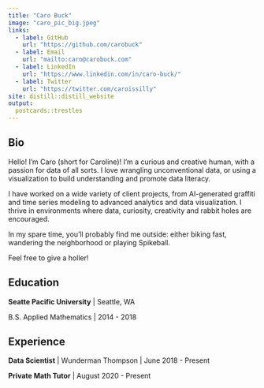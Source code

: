 ```yaml
---
title: "Caro Buck"
image: "caro_pic_big.jpeg"
links:
  - label: GitHub
    url: "https://github.com/carobuck"
  - label: Email
    url: "mailto:caro@carobuck.com"
  - label: LinkedIn
    url: "https://www.linkedin.com/in/caro-buck/"
  - label: Twitter
    url: "https://twitter.com/caroissilly"
site: distill::distill_website
output:
  postcards::trestles
---
```

 
## Bio

Hello! I'm Caro (short for Caroline)! 
I'm a curious and creative human, with a passion for data of all sorts. I love wrangling unconventional data, or using a visualization to build understanding and promote data literacy.

I have worked on a wide variety of client projects, from AI-generated graffiti and time series modeling to advanced analytics and data visualization. I thrive in environments where data, curiosity, creativity and rabbit holes are encouraged.

In my spare time, you’ll probably find me outside: either biking fast, wandering the neighborhood or playing Spikeball.

Feel free to give a holler!

## Education

**Seatte Pacific University** | Seattle, WA

B.S. Applied Mathematics  | 2014 - 2018

## Experience

**Data Scientist** | Wunderman Thompson | June 2018 - Present

**Private Math Tutor** | August 2020 - Present